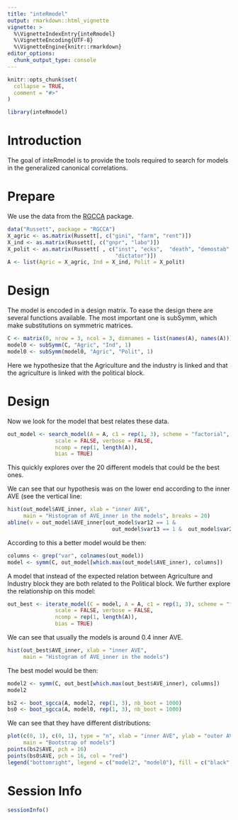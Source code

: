 ```yaml
---
title: "inteRmodel"
output: rmarkdown::html_vignette
vignette: >
  %\VignetteIndexEntry{inteRmodel}
  %\VignetteEncoding{UTF-8}
  %\VignetteEngine{knitr::rmarkdown}
editor_options: 
  chunk_output_type: console
---
```


```r
knitr::opts_chunk$set(
  collapse = TRUE,
  comment = "#>"
)
```

```r
library(inteRmodel)
```


# Introduction

The goal of inteRmodel is to provide the tools required to search for models in 
the generalized canonical correlations. 


# Prepare

We use the data from the [RGCCA](https://cran.r-project.org/package=RGCCA) package.

```r
data("Russett", package = "RGCCA")
X_agric <- as.matrix(Russett[, c("gini", "farm", "rent")])
X_ind <- as.matrix(Russett[, c("gnpr", "labo")])
X_polit <- as.matrix(Russett[ , c("inst", "ecks",  "death", "demostab",
                                  "dictator")])
A <- list(Agric = X_agric, Ind = X_ind, Polit = X_polit)
```


# Design

The model is encoded in a design matrix. 
To ease the design there are several functions available.
The most important one is subSymm, which make substitutions on symmetric matrices.

```r
C <- matrix(0, nrow = 3, ncol = 3, dimnames = list(names(A), names(A)))
model0 <- subSymm(C, "Agric", "Ind", 1)
model0 <- subSymm(model0, "Agric", "Polit", 1)
```

Here we hypothesize that the Agriculture and the industry is linked and that the agriculture is linked with the political block.

# Design

Now we look for the model that best relates these data.

```r
out_model <- search_model(A = A, c1 = rep(1, 3), scheme = "factorial",
               scale = FALSE, verbose = FALSE,
               ncomp = rep(1, length(A)),
               bias = TRUE)
```

This quickly explores over the 20 different models that could be the best ones.

We can see that our hypothesis was on the lower end according to the inner AVE (see the vertical line:
```r
hist(out_model$AVE_inner, xlab = "inner AVE", 
     main = "Histogram of AVE_inner in the models", breaks = 20)
abline(v = out_model$AVE_inner[out_model$var12 == 1 & 
                                 out_model$var13 == 1 &  out_model$var23 == 0])
```

According to this a better model would be then:

```r
columns <- grep("var", colnames(out_model))
model <- symm(C, out_model[which.max(out_model$AVE_inner), columns])
```

A model that instead of the expected relation between Agriculture and Industry block they are both related to the Political block. We further explore the relationship on this model:

```r
out_best <- iterate_model(C = model, A = A, c1 = rep(1, 3), scheme = "factorial",
               scale = FALSE, verbose = FALSE,
               ncomp = rep(1, length(A)),
               bias = TRUE)
```

We can see that usually the models is around 0.4 inner AVE.
```r
hist(out_best$AVE_inner, xlab = "inner AVE", 
     main = "Histogram of AVE_inner in the models")
```

The best model would be then:

```r
model2 <- symm(C, out_best[which.max(out_best$AVE_inner), columns])
model2
```


```r
bs2 <- boot_sgcca(A, model2, rep(1, 3), nb_boot = 1000)
bs0 <- boot_sgcca(A, model0, rep(1, 3), nb_boot = 1000)
```

We can see that they have different distributions:

```r
plot(c(0, 1), c(0, 1), type = "n", xlab = "inner AVE", ylab = "outer AVE",
     main = "Bootstrap of models")
points(bs2$AVE, pch = 16)
points(bs0$AVE, pch = 16, col = "red")
legend("bottomright", legend = c("model2", "model0"), fill = c("black", "red"))
```


# Session Info

```r
sessionInfo()
```

